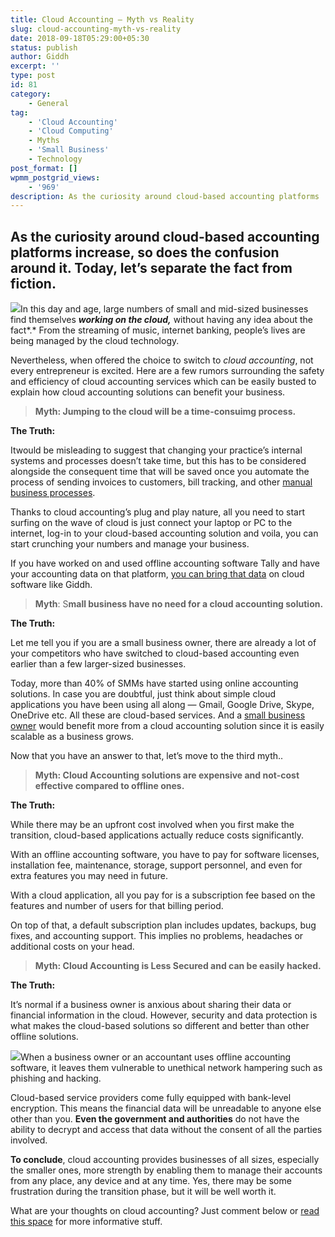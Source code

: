 ```yaml
---
title: Cloud Accounting — Myth vs Reality
slug: cloud-accounting-myth-vs-reality
date: 2018-09-18T05:29:00+05:30
status: publish
author: Giddh
excerpt: ''
type: post
id: 81
category:
    - General
tag:
    - 'Cloud Accounting'
    - 'Cloud Computing'
    - Myths
    - 'Small Business'
    - Technology
post_format: []
wpmm_postgrid_views:
    - '969'
description: As the curiosity around cloud-based accounting platforms
---
```

As the curiosity around cloud-based accounting platforms increase, so does the confusion around it. Today, let’s separate the fact from fiction.
------------------------------------------------------------------------------------------------------------------------------------------------

<img class="wp-block-image size-large" src = "https://miro.medium.com/max/1355/1*Axh_bthyOdCmbqvzAlHxRQ.jpeg" />In this day and age, large numbers of small and mid-sized businesses find themselves ***working on the cloud,*** without having any idea about the fact*.* From the streaming of music, internet banking, people’s lives are being managed by the cloud technology.

Nevertheless, when offered the choice to switch to *cloud accounting*, not every entrepreneur is excited. Here are a few rumors surrounding the safety and efficiency of cloud accounting services which can be easily busted to explain how cloud accounting solutions can benefit your business.

> **Myth: Jumping to the cloud will be a time-consuimg process.**

**The Truth:**

Itwould be misleading to suggest that changing your practice’s internal systems and processes doesn’t take time, but this has to be considered alongside the consequent time that will be saved once you automate the process of sending invoices to customers, bill tracking, and other [manual business processes](https://blog.giddh.com/why-you-need-freedom-from-manual-business-processes-9b256d39eeb6).

Thanks to cloud accounting’s plug and play nature, all you need to start surfing on the wave of cloud is just connect your laptop or PC to the internet, log-in to your cloud-based accounting solution and voila, you can start crunching your numbers and manage your business.

If you have worked on and used offline accounting software Tally and have your accounting data on that platform, [you can bring that data](http://faq.giddh.com/tally/how-to-sync-your-data-from-tally-to-giddh) on cloud software like Giddh.

> **Myth**: S**mall business have no need for a cloud accounting solution.**

**The Truth:**

Let me tell you if you are a small business owner, there are already a lot of your competitors who have switched to cloud-based accounting even earlier than a few larger-sized businesses.

Today, more than 40% of SMMs have started using online accounting solutions. In case you are doubtful, just think about simple cloud applications you have been using all along — Gmail, Google Drive, Skype, OneDrive etc. All these are cloud-based services. And a [small business owner](https://blog.giddh.com/own-a-small-business-here-are-5-ways-online-accounting-software-can-benefit-you-ac413fcaef8) would benefit more from a cloud accounting solution since it is easily scalable as a business grows.

Now that you have an answer to that, let’s move to the third myth..

> **Myth: Cloud Accounting solutions are expensive and not-cost effective compared to offline ones.**

**The Truth:**

While there may be an upfront cost involved when you first make the transition, cloud-based applications actually reduce costs significantly.

With an offline accounting software, you have to pay for software licenses, installation fee, maintenance, storage, support personnel, and even for extra features you may need in future.

With a cloud application, all you pay for is a subscription fee based on the features and number of users for that billing period.

On top of that, a default subscription plan includes updates, backups, bug fixes, and accounting support. This implies no problems, headaches or additional costs on your head.

> **Myth: Cloud Accounting is Less Secured and can be easily hacked.**

**The Truth:**

It’s normal if a business owner is anxious about sharing their data or financial information in the cloud. However, security and data protection is what makes the cloud-based solutions so different and better than other offline solutions.

<img class="wp-block-image size-large" src = "https://miro.medium.com/max/704/1*IE3SJnLVGpFLzHY83POGpQ.jpeg" />When a business owner or an accountant uses offline accounting software, it leaves them vulnerable to unethical network hampering such as phishing and hacking.

Cloud-based service providers come fully equipped with bank-level encryption. This means the financial data will be unreadable to anyone else other than you. **Even the government and authorities** do not have the ability to decrypt and access that data without the consent of all the parties involved.

**To conclude**, cloud accounting provides businesses of all sizes, especially the smaller ones, more strength by enabling them to manage their accounts from any place, any device and at any time. Yes, there may be some frustration during the transition phase, but it will be well worth it.

What are your thoughts on cloud accounting? Just comment below or [read this space](http://blog.giddh.com/) for more informative stuff.